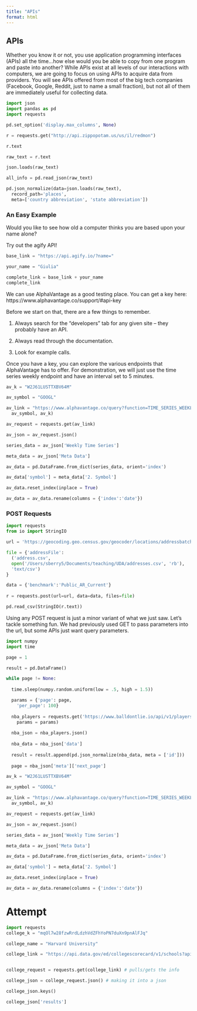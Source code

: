 ```yaml
---
title: "APIs"
format: html
---
```


## APIs

Whether you know it or not, you use application programming interfaces (APIs) all the time...how else would you be able to copy from one program and paste into another? While APIs exist at all levels of our interactions with computers, we are going to focus on using APIs to acquire data from providers. You will see APIs offered from most of the big tech companies (Facebook, Google, Reddit, just to name a small fraction), but not all of them are immediately useful for collecting data. 

```python
import json
import pandas as pd
import requests

pd.set_option('display.max_columns', None)

r = requests.get("http://api.zippopotam.us/us/il/redmon")

r.text

raw_text = r.text

json.loads(raw_text)

all_info = pd.read_json(raw_text)

pd.json_normalize(data=json.loads(raw_text), 
  record_path='places', 
  meta=['country abbreviation', 'state abbreviation'])
```

### An Easy Example

Would you like to see how old a computer thinks you are based upon your name alone?

Try out the agify API!

```python
base_link = "https://api.agify.io/?name="

your_name = "Giulia"

complete_link = base_link + your_name
complete_link
```


We can use AlphaVantage as a good testing place. You can get a key here: https://www.alphavantage.co/support/#api-key

Before we start on that, there are a few things to remember. 

1. Always search for the "developers" tab for any given site -- they probably have an API.

2. Always read through the documentation. 

3. Look for example calls.

Once you have a key, you can explore the various endpoints that AlphaVantage has to offer. For demonstration, we will just use the time series weekly endpoint and have an interval set to 5 minutes.


```python
av_k = "W2J61LUSTTXBV64M"

av_symbol = "GOOGL"

av_link = "https://www.alphavantage.co/query?function=TIME_SERIES_WEEKLY&symbol={}&apikey={}".format(
  av_symbol, av_k)

av_request = requests.get(av_link)

av_json = av_request.json()

series_data = av_json['Weekly Time Series']

meta_data = av_json['Meta Data']

av_data = pd.DataFrame.from_dict(series_data, orient='index')

av_data['symbol'] = meta_data['2. Symbol']

av_data.reset_index(inplace = True)

av_data = av_data.rename(columns = {'index':'date'})
```

### POST Requests

```python
import requests
from io import StringIO

url = 'https://geocoding.geo.census.gov/geocoder/locations/addressbatch'

file = {'addressFile': 
  ('address.csv', 
  open('/Users/sberry5/Documents/teaching/UDA/addresses.csv', 'rb'), 
  'text/csv')
}

data = {'benchmark':'Public_AR_Current'} 
  
r = requests.post(url=url, data=data, files=file) 

pd.read_csv(StringIO(r.text))
```

Using any POST request is just a minor variant of what we just saw. Let's tackle something fun. We had previously used GET to pass parameters into the url, but some APIs just want query parameters. 


```python
import numpy
import time

page = 1

result = pd.DataFrame()

while page != None:
  
  time.sleep(numpy.random.uniform(low = .5, high = 1.5))

  params = {'page': page, 
    'per_page': 100}
  
  nba_players = requests.get('https://www.balldontlie.io/api/v1/players', 
    params = params)
  
  nba_json = nba_players.json()
  
  nba_data = nba_json['data']
  
  result = result.append(pd.json_normalize(nba_data, meta = ['id']))
  
  page = nba_json['meta']['next_page']

```

```python
av_k = "W2J61LUSTTXBV64M"

av_symbol = "GOOGL"

av_link = "https://www.alphavantage.co/query?function=TIME_SERIES_WEEKLY&symbol={}&apikey={}".format(
  av_symbol, av_k)

av_request = requests.get(av_link)

av_json = av_request.json()

series_data = av_json['Weekly Time Series']

meta_data = av_json['Meta Data']

av_data = pd.DataFrame.from_dict(series_data, orient='index')

av_data['symbol'] = meta_data['2. Symbol']

av_data.reset_index(inplace = True)

av_data = av_data.rename(columns = {'index':'date'})
```

# Attempt
```python
import requests
college_k = "mqOl7w28fzwRrdLdzhVdZFhYoPN7duXn9pnAlFJq"

college_name = "Harvard University"

college_link = "https://api.data.gov/ed/collegescorecard/v1/schools?api_key={}&school.name={}".format(college_k, college_name)


college_request = requests.get(college_link) # pulls/gets the info

college_json = college_request.json() # making it into a json

```

```python
college_json.keys()
```

```python
college_json['results']
```

